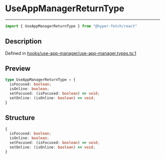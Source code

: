 

# UseAppManagerReturnType

<div class="api-docs__separator" data-reactroot="">

---

</div><div class="api-docs__import" data-reactroot="">

```ts
import { UseAppManagerReturnType } from "@hyper-fetch/react"
```

</div><div class="api-docs__section">

## Description

</div><div class="api-docs__description"><span class="api-docs__do-not-parse">



</span></div><p class="api-docs__definition">

Defined in [hooks/use-app-manager/use-app-manager.types.ts:1](https://github.com/BetterTyped/hyper-fetch/blob/aff5c35a/packages/react/src/hooks/use-app-manager/use-app-manager.types.ts#L1)

</p><div class="api-docs__section">

## Preview

</div><div class="api-docs__preview type">

```ts
type UseAppManagerReturnType = {
  isFocused: boolean; 
  isOnline: boolean; 
  setFocused: (isFocused: boolean) => void; 
  setOnline: (isOnline: boolean) => void; 
}
```

</div><div class="api-docs__section">

## Structure

</div><div class="api-docs__returns">

```ts
{
  isFocused: boolean;
  isOnline: boolean;
  setFocused: (isFocused: boolean) => void;
  setOnline: (isOnline: boolean) => void;
}
```

</div>